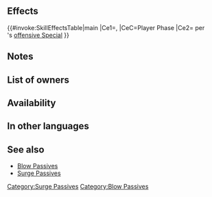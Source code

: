 {{Passive
|type=A
|name=Sturdy Surge
|exclusive=0
|canUseWeapon={{WeaponList|Close}}
|canUseMove={{MoveList|All}}
|properties=random_owner
|1name=Sturdy Surge
|1tagid=SID_鬼神金剛の迫撃3
|1cost=300
|1effect=If unit initiates combat, grants Atk+7, Def+10 to unit during combat, and also, if unit deals damage to foe using a Special, restores HP = X% of unit's max HP (X = unit's max Special cooldown count value × 20, + 10; max 100). (Triggers even if 0 damage is dealt.)
|1required=Sturdy Blow 2
}}
==Effects==
{{#invoke:SkillEffectsTable|main
|Ce1={{Eft|Temporary buffs|Atk|7}}, {{Eft|Temporary buffs|Def|10}}
|CeC=Player Phase
|Ce2={{Eft|Heal|20 x {{Tgt|Unit}}'s max<br>Special CD count, +10|percent=1|max=100%}} per<br>{{Tgt|Unit}}'s [[offensive Special]]
}}

==Notes==
{{IfUnitInitiates}}
{{Temporary buffs}}
{{CombatHPRecovery}}
==List of owners==
{{Skill Hero List}}
==Availability==
{{PassiveFocusList}}
{{PassiveDistributionList}}
{{PassiveCombatManualList}}
==In other languages==
{{OtherLanguages
|japanese=鬼神金剛の迫撃
|german=Feste Flut
|spanishEU=Purga dura
|spanishLA=Purga dura
|french=Vague robuste
|italian=Ferrea scattante
|chineseTW=鬼神金剛迫擊
|portuguese=Surto robusto
}}
==See also==
{{See also skills|cond=(Description LIKE '%restores HP%of unit_s max HP%' OR Description LIKE '%restores%of unit_s maximum HP%' OR Description LIKE '%X = unit_s max special cooldown count value%') AND Exclusive='1'}}
* [[Blow Passives]]
* [[Skill families/A Passives#Surge|Surge Passives]]
{{Passives Navbox|A}}
[[Category:Surge Passives]]
[[Category:Blow Passives]]